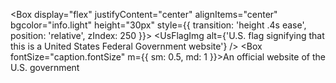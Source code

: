 <Box
  display="flex"
  justifyContent="center"
  alignItems="center"
  bgcolor="info.light"
  height="30px"
  style={{ transition: 'height .4s ease', position: 'relative', zIndex: 250 }}>
  <UsFlagImg alt={'U.S. flag signifying that this is a United States Federal Government website'} />
  <Box fontSize="caption.fontSize" m={{ sm: 0.5, md: 1 }}>An official website of the U.S. government</Box>
</Box>
